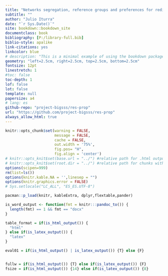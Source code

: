 ```yaml
---
title: "Networks segregation, reference groups and preferences for redistribution"
subtitle: ""
author: "Julio Iturra"
date: "`r Sys.Date()`"
site: bookdown::bookdown_site
documentclass: book
bibliography: [P:/library-full.bib]
biblio-style: apalike
link-citations: yes
linkcolor: blue
# description: "This is a minimal example of using the bookdown package to write a book. The output format for this example is bookdown::gitbook."
geometry: "left=2.5cm, right=2.5cm, top=2.5cm, bottom=2.5cm"
fontsize: 12pt
linestretch: 1
#toc: false
toc-depth: 1
lof: false
lot: false
template: null
papersize: a4
# lang: es
github-repo: "project-bigsss/res-prop"
url: "https://github.com/project-bigsss/res-prop"
always_allow_html: true
---
```


```r
knitr::opts_chunk$set(warning = FALSE,
                      message = FALSE, 
                      cache = FALSE,
                      out.width = '75%',
                      fig.pos= "H",
                      fig.align = 'center')
# knitr::opts_knit$set(base.url = "../") #relative path for .html output file
# knitr::opts_knit$set(root.dir = "../") #relative path for chunks within .rmd files
options(scipen=999)
rm(list=ls())
options(knitr.kable.NA = '',linesep = "")
options(knitr.graphics.error = FALSE)
# Sys.setlocale("LC_ALL", "ES_ES.UTF-8")
```

```r
pacman::p_load(knitr, kableExtra, dplyr,flextable,pander)
```

```r
is_word_output <- function(fmt = knitr:::pandoc_to()) {
  length(fmt) == 1 && fmt == "docx"
}

table_format = if(is_html_output()) {
  "html"
} else if(is_latex_output()) {
  "latex"
}

eval01 = if(is_html_output() | is_latex_output()) {T} else {F}


fullw = if(is_html_output()) {T} else if(is_latex_output()) {F}
fsize = if(is_html_output()) {14} else if(is_latex_output()) {8}
```

<!-- # Abstract {-}

In recent years, the relationship between social comparison and redistributive preferences has been little developed in the sociological literature. However, in recent years the study of redistributive preferences has turned its attention towards the processes which shape individuals' perceptions of their position in the social hierarchy under the concept of subjective social status. This literature focused on the micro-foundations of these processes, in which the prevalent explanatory mechanism is the reference group heuristic approach related to social comparison processes. However, this literature has not explicitly addressed the relationship between social comparison and redistributive preferences. Therefore, this proposal seeks to address this gap in the literature empirically. In this respect, the main research question of this project aims to analyse the link between subjective social status, social comparison and redistributive preferences. In order to answer this question, there are three studies proposed. The first study aims to empirically analyse the relationship between subjective social status, social comparison and redistributive preferences in a cross-national comparative approach using the three waves of the Social Inequality module of the International Social Survey Programme through hybrid multilevel models. The hypothetical model behind this study posits that higher economic inequality negatively moderates the positive association of subjective social status and redistributive preferences. Secondly, we propose a comparative study between Chile and Germany through an online Factorial Survey. A series of vignettes of different social statuses are presented to respondents in a fictitious scenario to generate various situations of social comparison. The central hypothesis is that low-status individuals will have lower subjective status when a higher status vignette is presented, hypothetically, leading to higher redistributive preferences. Lastly, using data from the Chilean Longitudinal Social Survey, I seek to longitudinally examine the relation of subjective social status, social comparison over redistributive preferences in Chile, the society with the higher levels of economic inequality in Latin America. Based on this evidence, I seek to contribute substantively to the debate on redistributive preferences and develop an empirical agenda to address the role of social comparison on preference formation in countries from the global south.  -->


